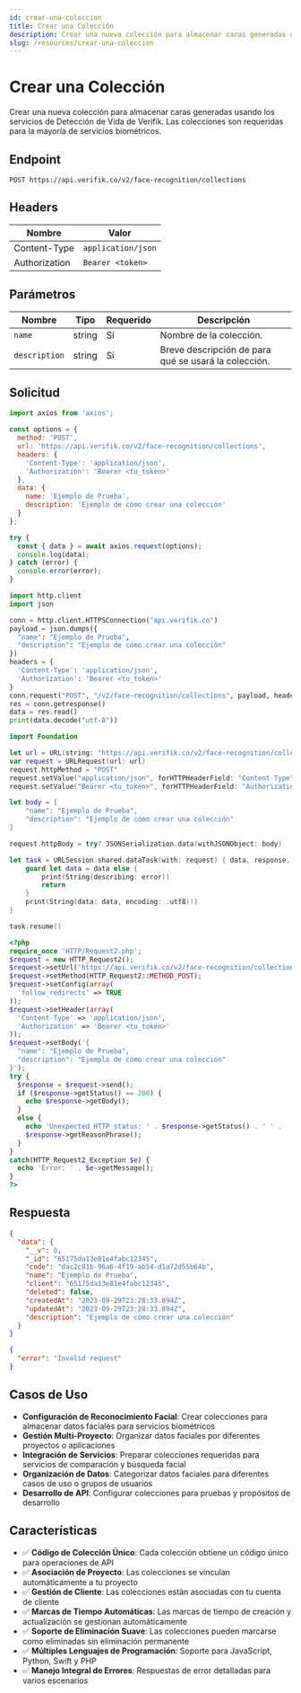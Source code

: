 ```yaml
---
id: crear-una-coleccion
title: Crear una Colección
description: Crear una nueva colección para almacenar caras generadas usando los servicios de Detección de Vida de Verifik. Las colecciones son requeridas para la mayoría de servicios biométricos.
slug: /resources/crear-una-coleccion
---
```



# Crear una Colección

Crear una nueva colección para almacenar caras generadas usando los servicios de Detección de Vida de Verifik. Las colecciones son requeridas para la mayoría de servicios biométricos.

## Endpoint

```
POST https://api.verifik.co/v2/face-recognition/collections
```

## Headers

| Nombre        | Valor             |
| ------------- | ----------------- |
| Content-Type  | `application/json` |
| Authorization | `Bearer <token>`  |

## Parámetros

| Nombre        | Tipo   | Requerido | Descripción                                    |
| ------------- | ------ | --------- | ---------------------------------------------- |
| `name`        | string | Sí        | Nombre de la colección.                       |
| `description` | string | Sí        | Breve descripción de para qué se usará la colección. |

## Solicitud

<Tabs>
<TabItem value="javascript" label="JavaScript">

```javascript
import axios from 'axios';

const options = {
  method: 'POST',
  url: 'https://api.verifik.co/v2/face-recognition/collections',
  headers: {
    'Content-Type': 'application/json',
    'Authorization': 'Bearer <tu_token>'
  },
  data: {
    name: 'Ejemplo de Prueba',
    description: 'Ejemplo de cómo crear una colección'
  }
};

try {
  const { data } = await axios.request(options);
  console.log(data);
} catch (error) {
  console.error(error);
}
```

</TabItem>
<TabItem value="python" label="Python">

```python
import http.client
import json

conn = http.client.HTTPSConnection("api.verifik.co")
payload = json.dumps({
  "name": "Ejemplo de Prueba",
  "description": "Ejemplo de cómo crear una colección"
})
headers = {
  'Content-Type': 'application/json',
  'Authorization': 'Bearer <tu_token>'
}
conn.request("POST", "/v2/face-recognition/collections", payload, headers)
res = conn.getresponse()
data = res.read()
print(data.decode("utf-8"))
```

</TabItem>
<TabItem value="swift" label="Swift">

```swift
import Foundation

let url = URL(string: "https://api.verifik.co/v2/face-recognition/collections")!
var request = URLRequest(url: url)
request.httpMethod = "POST"
request.setValue("application/json", forHTTPHeaderField: "Content-Type")
request.setValue("Bearer <tu_token>", forHTTPHeaderField: "Authorization")

let body = [
    "name": "Ejemplo de Prueba",
    "description": "Ejemplo de cómo crear una colección"
]

request.httpBody = try? JSONSerialization.data(withJSONObject: body)

let task = URLSession.shared.dataTask(with: request) { data, response, error in
    guard let data = data else {
        print(String(describing: error))
        return
    }
    print(String(data: data, encoding: .utf8)!)
}

task.resume()
```

</TabItem>
<TabItem value="php" label="PHP">

```php
<?php
require_once 'HTTP/Request2.php';
$request = new HTTP_Request2();
$request->setUrl('https://api.verifik.co/v2/face-recognition/collections');
$request->setMethod(HTTP_Request2::METHOD_POST);
$request->setConfig(array(
  'follow_redirects' => TRUE
));
$request->setHeader(array(
  'Content-Type' => 'application/json',
  'Authorization' => 'Bearer <tu_token>'
));
$request->setBody('{
  "name": "Ejemplo de Prueba",
  "description": "Ejemplo de cómo crear una colección"
}');
try {
  $response = $request->send();
  if ($response->getStatus() == 200) {
    echo $response->getBody();
  }
  else {
    echo 'Unexpected HTTP status: ' . $response->getStatus() . ' ' .
    $response->getReasonPhrase();
  }
}
catch(HTTP_Request2_Exception $e) {
  echo 'Error: ' . $e->getMessage();
}
?>
```

</TabItem>
</Tabs>

## Respuesta

<Tabs>
<TabItem value="200" label="200">

```json
{
  "data": {
    "__v": 0,
    "_id": "65175da13e81e4fabc12345",
    "code": "dac2c81b-96a6-4f19-ab54-d1a72d55b64b",
    "name": "Ejemplo de Prueba",
    "client": "65175da13e81e4fabc12345",
    "deleted": false,
    "createdAt": "2023-09-29T23:28:33.894Z",
    "updatedAt": "2023-09-29T23:28:33.894Z",
    "description": "Ejemplo de cómo crear una colección"
  }
}
```

</TabItem>
<TabItem value="400" label="400">

```json
{
  "error": "Invalid request"
}
```

</TabItem>
</Tabs>

## Casos de Uso

- **Configuración de Reconocimiento Facial**: Crear colecciones para almacenar datos faciales para servicios biométricos
- **Gestión Multi-Proyecto**: Organizar datos faciales por diferentes proyectos o aplicaciones
- **Integración de Servicios**: Preparar colecciones requeridas para servicios de comparación y búsqueda facial
- **Organización de Datos**: Categorizar datos faciales para diferentes casos de uso o grupos de usuarios
- **Desarrollo de API**: Configurar colecciones para pruebas y propósitos de desarrollo

## Características

- ✅ **Código de Colección Único**: Cada colección obtiene un código único para operaciones de API
- ✅ **Asociación de Proyecto**: Las colecciones se vinculan automáticamente a tu proyecto
- ✅ **Gestión de Cliente**: Las colecciones están asociadas con tu cuenta de cliente
- ✅ **Marcas de Tiempo Automáticas**: Las marcas de tiempo de creación y actualización se gestionan automáticamente
- ✅ **Soporte de Eliminación Suave**: Las colecciones pueden marcarse como eliminadas sin eliminación permanente
- ✅ **Múltiples Lenguajes de Programación**: Soporte para JavaScript, Python, Swift y PHP
- ✅ **Manejo Integral de Errores**: Respuestas de error detalladas para varios escenarios

